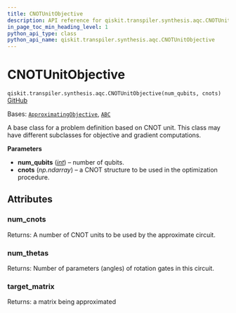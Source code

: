 ```yaml
---
title: CNOTUnitObjective
description: API reference for qiskit.transpiler.synthesis.aqc.CNOTUnitObjective
in_page_toc_min_heading_level: 1
python_api_type: class
python_api_name: qiskit.transpiler.synthesis.aqc.CNOTUnitObjective
---
```


# CNOTUnitObjective

<span id="qiskit.transpiler.synthesis.aqc.CNOTUnitObjective" />

`qiskit.transpiler.synthesis.aqc.CNOTUnitObjective(num_qubits, cnots)` [GitHub](https://github.com/qiskit/qiskit/tree/stable/0.25/qiskit/transpiler/synthesis/aqc/cnot_unit_objective.py "view source code")

Bases: [`ApproximatingObjective`](qiskit.transpiler.synthesis.aqc.ApproximatingObjective "qiskit.transpiler.synthesis.aqc.approximate.ApproximatingObjective"), [`ABC`](https://docs.python.org/3/library/abc.html#abc.ABC "(in Python v3.12)")

A base class for a problem definition based on CNOT unit. This class may have different subclasses for objective and gradient computations.

**Parameters**

*   **num\_qubits** ([*int*](https://docs.python.org/3/library/functions.html#int "(in Python v3.12)")) – number of qubits.
*   **cnots** (*np.ndarray*) – a CNOT structure to be used in the optimization procedure.

## Attributes

<span id="qiskit.transpiler.synthesis.aqc.CNOTUnitObjective.num_cnots" />

### num\_cnots

Returns: A number of CNOT units to be used by the approximate circuit.

<span id="qiskit.transpiler.synthesis.aqc.CNOTUnitObjective.num_thetas" />

### num\_thetas

Returns: Number of parameters (angles) of rotation gates in this circuit.

<span id="qiskit.transpiler.synthesis.aqc.CNOTUnitObjective.target_matrix" />

### target\_matrix

Returns: a matrix being approximated

